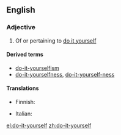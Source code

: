 ==English==

===Adjective===
{{en-adj|-|pos=[[do]]-[[it]]-[[yourself]]}}

# Of or pertaining to [[do it yourself]]

====Derived terms====
* [[do-it-yourselfism]]
* [[do-it-yourselfness]], [[do-it-yourself-ness]]

====Translations====
{{trans-top|of or pertaining to do it yourself}}
* Finnish: {{t|fi|tee-se-itse}}
{{trans-mid}}
* Italian: {{t-|it|fai da te|lang=it}}
{{trans-bottom}}

[[el:do-it-yourself]]
[[zh:do-it-yourself]]